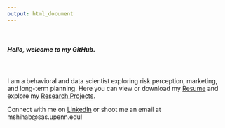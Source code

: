 ```yaml
---
output: html_document
---
```

\  
\  
\  
  
##### Hello, welcome to my GitHub.
\  

I am a behavioral and data scientist exploring risk perception, marketing, and long-term planning. Here you can view or download my [Resume](resume.html){target="_blank"} and explore my [Research Projects](samples.html).

Connect with me on [LinkedIn](https://www.linkedin.com/in/masonshihab/){target="_blank"} or shoot me an email at mshihab@sas.upenn.edu!
\  